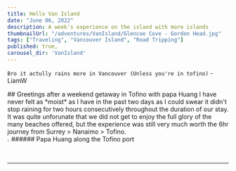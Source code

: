 ```yaml
---
title: Hello Van Island
date: "June 06, 2022"
description: A week's experience on the island with more islands
thumbnailUrl: "/adventures/VanIsland/Glencoe Cove - Gordon Head.jpg"
tags: ["Traveling", "Vancouver Island", "Road Tripping"]
published: true,
carousel_dir: 'VanIsland'
---
```



`Bro it actully rains more in Vancouver (Unless you're in tofino)` - LiamW
<div>
  <div>
    ## Greetings after a weekend getaway in Tofino with papa Huang I have never
    felt as *moist* as I have in the past two days as I could swear it didn't
    stop raining for two hours consecutively throughout the duration of our
    stay. It was quite unforunate that we did not get to enjoy the full glory of
    the many beaches offered, but the experience was still very much worth the
    6hr journey from Surrey > Nanaimo > Tofino.
  </div>
  <div>
    <Image
      src={"/adventures/VanIsland/Papa Huang @ Tofino Port.jpg"}
      height="1%"
      width="1%"
      quality = {100}
      alt="thumbnail"
      layout="responsive"
    />
    ###### Papa Huang along the Tofino port
  </div>

  ***
</div>
